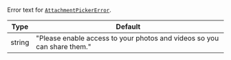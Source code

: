 Error text for [`AttachmentPickerError`](../../../../ui-components/overlay-provider/overlay-provider.mdx#attachmentpickererror).

| Type   | Default                                                                 |
| ------ | ----------------------------------------------------------------------- |
| string | "Please enable access to your photos and videos so you can share them." |
